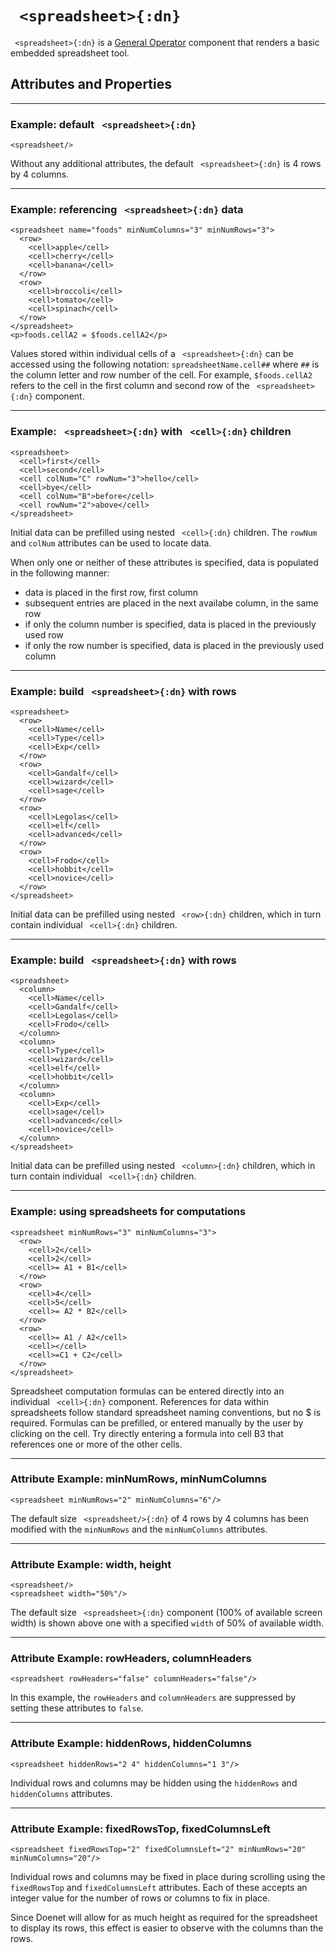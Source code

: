 


# ` <spreadsheet>{:dn}`


` <spreadsheet>{:dn}` is a [General Operator](../document_structure/essentialConcepts/#componentTypes) 
component that renders a basic embedded spreadsheet tool.

## Attributes and Properties 
 <AttrDisplay name='spreadsheet'/> 
 <PropDisplay name='spreadsheet'/>


---

### Example: default ` <spreadsheet>{:dn}`


```doenet-editor-horiz
<spreadsheet/>      
```



Without any additional attributes, the default ` <spreadsheet>{:dn}` is $4$ rows by $4$ columns.



---

### Example: referencing ` <spreadsheet>{:dn}` data


```doenet-editor-horiz
<spreadsheet name="foods" minNumColumns="3" minNumRows="3">
  <row>
    <cell>apple</cell>
    <cell>cherry</cell>
    <cell>banana</cell>
  </row>
  <row>
    <cell>broccoli</cell>
    <cell>tomato</cell>
    <cell>spinach</cell>
  </row>
</spreadsheet>
<p>foods.cellA2 = $foods.cellA2</p>
```


Values stored within individual cells of a ` <spreadsheet>{:dn}` can be accessed using the following
notation: `spreadsheetName.cell##` where `##` is the column letter and row number of the cell. 
For example, `$foods.cellA2` refers to the cell in the first column and second row of the 
` <spreadsheet>{:dn}` component. 



---

### Example: ` <spreadsheet>{:dn}` with ` <cell>{:dn}` children


```doenet-editor-horiz
<spreadsheet>   
  <cell>first</cell>
  <cell>second</cell>
  <cell colNum="C" rowNum="3">hello</cell>
  <cell>bye</cell>
  <cell colNum="B">before</cell>
  <cell rowNum="2">above</cell>
</spreadsheet>
```



Initial data can be prefilled using nested ` <cell>{:dn}` children. The `rowNum` and `colNum` attributes 
can be used to locate data.


When only one or neither of these attributes is specified, data is populated in the following manner:


* data is placed in the first row, first column
* subsequent entries are placed in the next availabe column, in the same row
* if only the column number is specified, data is placed in the previously used row
* if only the row number is specified, data is placed in the previously used column





---

### Example: build ` <spreadsheet>{:dn}` with rows


```doenet-editor-horiz
<spreadsheet>
  <row>
    <cell>Name</cell>
    <cell>Type</cell>
    <cell>Exp</cell>
  </row>
  <row>
    <cell>Gandalf</cell>
    <cell>wizard</cell>
    <cell>sage</cell>
  </row>
  <row>
    <cell>Legolas</cell>
    <cell>elf</cell>
    <cell>advanced</cell>
  </row>
  <row>
    <cell>Frodo</cell>
    <cell>hobbit</cell>
    <cell>novice</cell>
  </row>
</spreadsheet>
```



Initial data can be prefilled using nested ` <row>{:dn}` children, which in turn contain 
individual ` <cell>{:dn}` children.



---

### Example: build ` <spreadsheet>{:dn}` with rows


```doenet-editor-horiz
<spreadsheet>
  <column>
    <cell>Name</cell>
    <cell>Gandalf</cell>
    <cell>Legolas</cell>
    <cell>Frodo</cell>
  </column>
  <column>
    <cell>Type</cell>
    <cell>wizard</cell>
    <cell>elf</cell>
    <cell>hobbit</cell>
  </column>
  <column>
    <cell>Exp</cell>
    <cell>sage</cell>
    <cell>advanced</cell>
    <cell>novice</cell>
  </column>
</spreadsheet>
```



Initial data can be prefilled using nested ` <column>{:dn}` children, which in turn contain 
individual ` <cell>{:dn}` children.



---

### Example: using spreadsheets for computations


```doenet-editor-horiz
<spreadsheet minNumRows="3" minNumColumns="3">
  <row>
    <cell>2</cell>
    <cell>2</cell>
    <cell>= A1 + B1</cell>
  </row>
  <row>
    <cell>4</cell>
    <cell>5</cell>
    <cell>= A2 * B2</cell>
  </row>
  <row>
    <cell>= A1 / A2</cell>
    <cell></cell>
    <cell>=C1 + C2</cell>
  </row>
</spreadsheet>
```



Spreadsheet computation formulas can be entered directly into an individual ` <cell>{:dn}` component. 
References for data within spreadsheets follow standard spreadsheet naming conventions, 
but no \$ is required. Formulas can be prefilled, or entered manually by the user by clicking on the cell. 
Try directly entering a formula into cell B3 that references one or more of the other cells.



---

### Attribute Example: minNumRows, minNumColumns


```doenet-example
<spreadsheet minNumRows="2" minNumColumns="6"/>     
```



The default size ` <spreadsheet/>{:dn}` of 4 rows by 4 columns has been modified with 
the `minNumRows` and the `minNumColumns` attributes.



---

### Attribute Example: width, height


```doenet-example
<spreadsheet/>
<spreadsheet width="50%"/>    
```



The default size ` <spreadsheet>{:dn}` component (100% of available screen width) is shown 
above one with a specified `width` of 50% of available width.



---

### Attribute Example: rowHeaders, columnHeaders


```doenet-example
<spreadsheet rowHeaders="false" columnHeaders="false"/> 
```



In this example, the `rowHeaders` and `columnHeaders` are suppressed by setting these attributes to `false`.



---

### Attribute Example: hiddenRows, hiddenColumns


```doenet-example
<spreadsheet hiddenRows="2 4" hiddenColumns="1 3"/>
```



Individual rows and columns may be hidden using the `hiddenRows` and `hiddenColumns` attributes.



---

### Attribute Example: fixedRowsTop, fixedColumnsLeft


```doenet-example
<spreadsheet fixedRowsTop="2" fixedColumnsLeft="2" minNumRows="20" minNumColumns="20"/>
```



Individual rows and columns may be fixed in place during scrolling using the `fixedRowsTop` and `fixedColumnsLeft` attributes. Each of these accepts an integer value for the number of rows or columns to fix in place.


Since Doenet will allow for as much height as required for the spreadsheet to display its rows, this effect is easier to observe with the columns than the rows.



